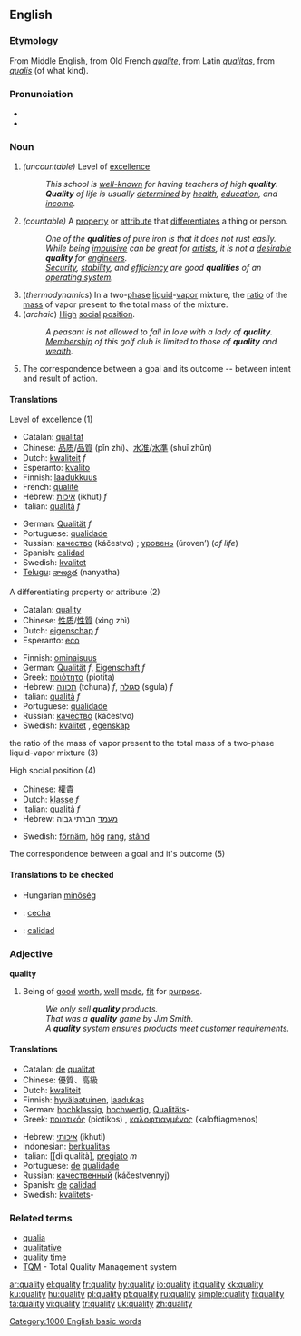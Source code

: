 ==English==

===Etymology===
From Middle English, from Old French ''[[qualite]]'', from Latin ''[[qualitas]]'', from ''[[qualis]]'' (of what kind).

===Pronunciation===
*{{audio|en-us-quality.ogg|Audio (US)}}
*{{IPA|/'kwɒlɪtɪ/}}

===Noun===
{{en-noun|qualit|ies}}

#''(uncountable)'' Level of [[excellence]]
#:''This school is [[well-known]] for having teachers of high '''quality'''.''
#:'''''Quality''' of life is usually [[determined]] by [[health]], [[education]], and [[income]].''
#''(countable)'' A [[property]] or [[attribute]] that [[differentiate]]s a thing or person.
#:''One of the '''qualities''' of pure iron is that it does not rust easily.''
#:''While being [[impulsive]] can be great for [[artists]], it is not a [[desirable]] '''quality''' for [[engineers]].''
#:''[[security|Security]], [[stability]], and [[efficiency]] are good '''qualities''' of an [[operating system]].''
#(''thermodynamics'') In a two-[[phase]] [[liquid]]-[[vapor]] mixture, the [[ratio]] of the [[mass]] of vapor present to the total mass of the mixture.
#(''archaic'') [[high|High]] [[social]] [[position]].
#:''A peasant is not allowed to fall in love with a lady of '''quality'''.''
#:''[[membership|Membership]] of this golf club is limited to those of '''quality''' and [[wealth]].''
#The correspondence between a goal and its outcome -- between intent and result of action.

====Translations====
;Level of excellence (1)
{{top}}
*Catalan: [[qualitat]] {{f}}
*Chinese: [[品质]]/[[品質]] (pǐn zhì)、[[水准]]/[[水準]] (shuǐ zhǔn)
*Dutch: [[kwaliteit]] ''f''
*Esperanto: [[kvalito]]
*Finnish: [[laadukkuus]]
*French: [[qualité]]
*Hebrew: [[איכות]] (ikhut) ''f''
*Italian: [[qualità]] ''f''
{{mid}}
*German: [[Qualität]] ''f''
*Portuguese: [[qualidade]] {{f}}
*Russian: [[качество]] (káčestvo) {{n}}; [[уровень]] (úroven’) {{m}} (''of life'')
*Spanish: [[calidad]]
*Swedish: [[kvalitet]] {{c}}
*[[Telugu]]: [[నాణ్యత]] (nanyatha)
{{bottom}}

;A differentiating property or attribute (2)
{{top}}
*Catalan: [[quality]] {{f}}
*Chinese: [[性质]]/[[性質]] (xìng zhì)
*Dutch: [[eigenschap]] ''f''
*Esperanto: [[eco]]
{{mid}}
*Finnish: [[ominaisuus]]
*German: [[Qualität]] ''f'', [[Eigenschaft]] ''f''
*Greek: [[ποιότητα]] (piotita) {{f}}
*Hebrew: [[תכונה]] (tchuna) ''f'', [[סגולה]] (sgula) ''f''
*Italian: [[qualità]] ''f''
*Portuguese: [[qualidade]] {{f}}
*Russian: [[качество]] (káčestvo) {{n}}
*Swedish: [[kvalitet]] {{c}}, [[egenskap]] {{c}}
{{bottom}}

;the ratio of the mass of vapor present to the total mass of a two-phase liquid-vapor mixture (3)
{{top}}
{{mid}}
{{bottom}}

;High social position (4)
{{top}}
*Chinese: 權貴
*Dutch: [[klasse]] ''f''
*Italian: [[qualità]] ''f''
*Hebrew: [[מעמד]] חברתי גבוה
{{mid}}
*Swedish: [[förnäm]], [[hög]] [[rang]], [[stånd]]
{{bottom}}

;The correspondence between a goal and it's outcome (5)
{{top}}
{{mid}}
{{bottom}}

====Translations to be checked====
{{checktrans}}

*Hungarian [[minőség]]
*{{ttbc|Polish}}: [[cecha]]
*{{ttbc|Spanish}}: [[calidad]]

===Adjective===
'''quality'''

#Being of [[good]] [[worth]], [[well]] [[made]], [[fit]] for [[purpose]].
#:''We only sell '''quality''' products.''
#:''That was a '''quality''' game by Jim Smith.''
#:''A '''quality''' system ensures products meet customer requirements.''

====Translations====
{{top}}
*Catalan: [[de]] [[qualitat]]
*Chinese: 優質、高級
*Dutch: [[kwaliteit]]
*Finnish: [[hyvälaatuinen]], [[laadukas]]
*German: [[hochklassig]], [[hochwertig]], [[Qualitäts]]-
*Greek: [[ποιοτικός]] (piotikos) {{m}}, [[καλοφτιαγμένος]] (kaloftiagmenos) {{m}}
{{mid}}
*Hebrew: [[איכותי]] (ikhuti)
*Indonesian: [[berkualitas]]
*Italian: [[di qualità], [[pregiato]] ''m''
*Portuguese: [[de]] [[qualidade]]
*Russian: [[качественный]] (káčestvennyj)
*Spanish: [[de]] [[calidad]]
*Swedish: [[kvalitet]]s-
{{bottom}}

===Related terms===
*[[qualia]]
*[[qualitative]]
*[[quality time]]
*[[TQM]] - Total Quality Management system

[[Category:1000 English basic words]]

[[ar:quality]]
[[el:quality]]
[[fr:quality]]
[[hy:quality]]
[[io:quality]]
[[it:quality]]
[[kk:quality]]
[[ku:quality]]
[[hu:quality]]
[[pl:quality]]
[[pt:quality]]
[[ru:quality]]
[[simple:quality]]
[[fi:quality]]
[[ta:quality]]
[[vi:quality]]
[[tr:quality]]
[[uk:quality]]
[[zh:quality]]
